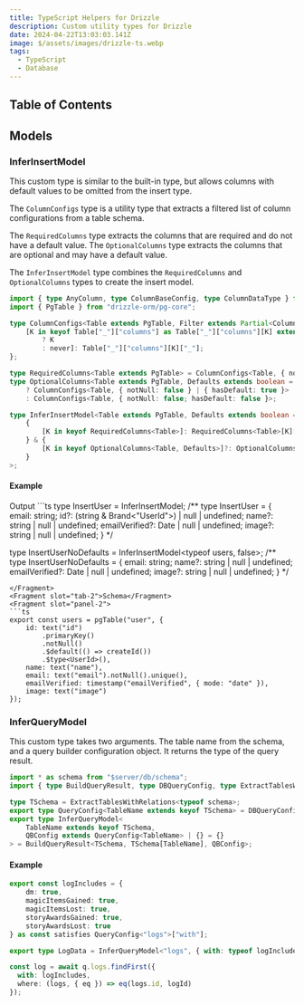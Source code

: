 ```yaml
---
title: TypeScript Helpers for Drizzle
description: Custom utility types for Drizzle
date: 2024-04-22T13:03:03.141Z
image: $/assets/images/drizzle-ts.webp
tags:
  - TypeScript
  - Database
---
```


## Table of Contents

## Models

### InferInsertModel

This custom type is similar to the built-in type, but allows columns with default values to be omitted from the insert type.

The `ColumnConfigs` type is a utility type that extracts a filtered list of column configurations from a table schema. 

The `RequiredColumns` type extracts the columns that are required and do not have a default value. The `OptionalColumns` type extracts the columns that are optional and may have a default value. 

The `InferInsertModel` type combines the `RequiredColumns` and `OptionalColumns` types to create the insert model.

```ts
import { type AnyColumn, type ColumnBaseConfig, type ColumnDataType } from "drizzle-orm";
import { PgTable } from "drizzle-orm/pg-core";

type ColumnConfigs<Table extends PgTable, Filter extends Partial<ColumnBaseConfig<ColumnDataType, string>> = {}> = {
	[K in keyof Table["_"]["columns"] as Table["_"]["columns"][K] extends AnyColumn<Filter>
		? K
		: never]: Table["_"]["columns"][K]["_"];
};

type RequiredColumns<Table extends PgTable> = ColumnConfigs<Table, { notNull: true; hasDefault: false }>;
type OptionalColumns<Table extends PgTable, Defaults extends boolean = true> = Defaults extends true
	? ColumnConfigs<Table, { notNull: false } | { hasDefault: true }>
	: ColumnConfigs<Table, { notNull: false; hasDefault: false }>;

type InferInsertModel<Table extends PgTable, Defaults extends boolean = true> = Prettify<
	{
		[K in keyof RequiredColumns<Table>]: RequiredColumns<Table>[K]["data"];
	} & {
		[K in keyof OptionalColumns<Table, Defaults>]?: OptionalColumns<Table, Defaults>[K]["data"] | null;
	}
>;
```
#### Example 

<TabbedCode>
<Fragment slot="tab-1">Output</Fragment>
<Fragment slot="panel-1">
```ts
type InsertUser = InferInsertModel<typeof users>;
/**
type InsertUser = {
    email: string;
    id?: (string & Brand<"UserId">) | null | undefined;
    name?: string | null | undefined;
    emailVerified?: Date | null | undefined;
    image?: string | null | undefined;
}
*/

type InsertUserNoDefaults = InferInsertModel<typeof users, false>;
/**
type InsertUserNoDefaults = {
    email: string;
    name?: string | null | undefined;
    emailVerified?: Date | null | undefined;
    image?: string | null | undefined;
}
*/
```
</Fragment>
<Fragment slot="tab-2">Schema</Fragment>
<Fragment slot="panel-2">
```ts
export const users = pgTable("user", {
	id: text("id")
		.primaryKey()
		.notNull()
		.$default(() => createId())
		.$type<UserId>(),
	name: text("name"),
	email: text("email").notNull().unique(),
	emailVerified: timestamp("emailVerified", { mode: "date" }),
	image: text("image")
});
```
</Fragment>
</TabbedCode>

### InferQueryModel

This custom type takes two arguments. The table name from the schema, and a query builder configuration object. It returns the type of the query result.

```ts
import * as schema from "$server/db/schema";
import { type BuildQueryResult, type DBQueryConfig, type ExtractTablesWithRelations } from "drizzle-orm";

type TSchema = ExtractTablesWithRelations<typeof schema>;
export type QueryConfig<TableName extends keyof TSchema> = DBQueryConfig<"one" | "many", boolean, TSchema, TSchema[TableName]>;
export type InferQueryModel<
	TableName extends keyof TSchema,
	QBConfig extends QueryConfig<TableName> | {} = {}
> = BuildQueryResult<TSchema, TSchema[TableName], QBConfig>;
```

#### Example

```ts
export const logIncludes = {
	dm: true,
	magicItemsGained: true,
	magicItemsLost: true,
	storyAwardsGained: true,
	storyAwardsLost: true
} as const satisfies QueryConfig<"logs">["with"];

export type LogData = InferQueryModel<"logs", { with: typeof logIncludes }>;

const log = await q.logs.findFirst({
  with: logIncludes,
  where: (logs, { eq }) => eq(logs.id, logId)
});
```